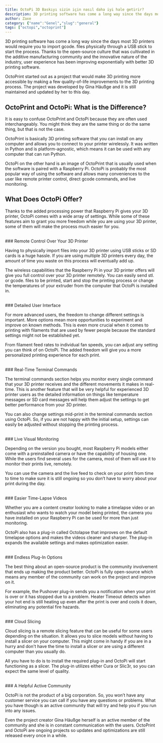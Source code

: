 ```yaml
---
title: OctoPi 3D Baskıyı sizin için nasıl daha iyi hale getirir?
description: 3D printing software has come a long way since the days most 3D printers would require you to import gcode. files physically through a USB stick to start the process. Thanks to the open-source culture that was cultivated in the additive manufacturing community and the innovative nature of the industry, user experience has been improving exponentially with better 3D printing software. 
author: Zaxe
category: {"name":"Genel","slug":"general"}
tags: ["octopi","octoprint"]
---
```


<Aligned>
3D printing software has come a long way since the days most 3D printers would require you to import gcode. files physically through a USB stick to start the process. Thanks to the open-source culture that was cultivated in the additive manufacturing community and the innovative nature of the industry, user experience has been improving exponentially with better 3D printing software. 

OctoPrint started out as a project that would make 3D printing more accessible by making a few quality-of-life improvements to the 3D printing process. The project was developed by Gina Häußge and it is still maintained and updated by her to this day. 

## OctoPrint and OctoPi: What is the Difference?

It is easy to confuse OctoPrint and OctoPi because they are often used interchangeably. You might think they are the same thing or do the same thing, but that is not the case. 

OctoPrint is basically 3D printing software that you can install on any computer and allows you to connect to your printer wirelessly. It was written in Python and is platform-agnostic, which means it can be used with any computer that can run Python.

OctoPi on the other hand is an image of OctoPrint that is usually used when the software is paired with a Raspberry Pi. OctoPi is probably the most popular way of using the software and allows many conveniences to the user like remote printer control, direct gcode commands, and live monitoring.

## What Does OctoPi Offer?

Thanks to the added processing power that Raspberry Pi gives your 3D printer, OctoPi comes with a wide array of settings. While some of these features aim to grant you more freedom while you are using your 3D printer, some of them will make the process much easier for you.

<br/>
### Remote Control Over Your 3D Printer

Having to physically import files into your 3D printer using USB sticks or SD cards is a huge hassle. If you are using multiple 3D printers every day, the amount of time you waste on this process will eventually add up.  

The wireless capabilities that the Raspberry Pi in your 3D printer offers will give you full control over your 3D printer remotely. You can easily send stl. or gcode. files to be printed, start and stop the printing process or change the temperatures of your extruder from the computer that OctoPi is installed in.

<br/>
### Detailed User Interface

For more advanced users, the freedom to change different settings is important. More options mean more opportunities to experiment and improve on known methods. This is even more crucial when it comes to printing with filaments that are used by fewer people because the standard settings might not be established yet. 

From filament feed rates to individual fan speeds, you can adjust any setting you can think of on OctoPi. The added freedom will give you a more personalized printing experience for each print. 

<br/>
### Real-Time Terminal Commands

The terminal commands section helps you monitor every single command that your 3D printer receives and the different movements it makes in real-time. This is another feature that will be very helpful for experienced 3D printer users as the detailed information on things like temperature messages or SD card messages will help them adjust the settings to get better performance from your 3D printer. 

You can also change settings mid-print in the terminal commands section using OctoPi. So, if you are not happy with the initial setup, settings can easily be adjusted without stopping the printing process.

<br/>
### Live Visual Monitoring

Depending on the version you bought, most Raspberry Pi models either come with a preinstalled camera or have the capability of housing one. While the users find several uses for the camera, most of them will use it to monitor their prints live, remotely. 

You can use the camera and the live feed to check on your print from time to time to make sure it is still ongoing so you don’t have to worry about your print during the day. 

<br/>
### Easier Time-Lapse Videos

Whether you are a content creator looking to make a timelapse video or an enthusiast who wants to watch your model being printed, the camera you have installed on your Raspberry Pi can be used for more than just monitoring.

OctoPi also has a plug-in called Octolapse that improves on the default timelapse options and makes the videos cleaner and sharper. The plug-in expands the available settings and makes optimization easier.

<br/>
### Endless Plug-In Options 

The best thing about an open-source product is the community involvement that ends up making the product better. OctoPi is fully open-source which means any member of the community can work on the project and improve on it. 

For example, the Pushover plug-in sends you a notification when your print is over or it has stopped due to a problem. Heater Timeout detects when your hot end is still heating up even after the print is over and cools it down, eliminating any potential fire hazards.

<br/>
### Cloud Slicing 

Cloud slicing is a remote slicing feature that can be useful for some users depending on the situation. It allows you to slice models without having to install a slicer on your computer. This might come in handy if you are in a hurry and don't have the time to install a slicer or are using a different computer than you usually do. 

All you have to do is to install the required plug-in and OctoPi will start functioning as a slicer. The plug-in utilizes either Cura or Slic3r, so you can expect the same level of quality. 

<br/>
### A Helpful Active Community 

OctoPi is not the product of a big corporation. So, you won’t have any customer service you can call if you have any questions or problems. What you have though is an active community that will try and help you if you run into any issues. 

Even the project creator Gina Häußge herself is an active member of the community and she is in constant communication with the users. OctoPrint and OctoPi are ongoing projects so updates and optimizations are still released every once in a while. 
</Aligned>